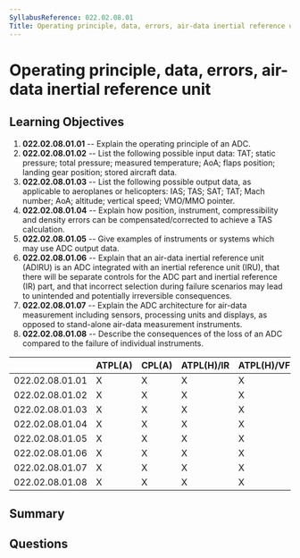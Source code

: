 ```yaml
---
SyllabusReference: 022.02.08.01
Title: Operating principle, data, errors, air-data inertial reference unit
---
```


# Operating principle, data, errors, air-data inertial reference unit

## Learning Objectives

1. **022.02.08.01.01** -- Explain the operating principle of an ADC.
2. **022.02.08.01.02** -- List the following possible input data: TAT; static
   pressure; total pressure; measured temperature; AoA; flaps position; landing
   gear position; stored aircraft data.
3. **022.02.08.01.03** -- List the following possible output data, as applicable
   to aeroplanes or helicopters: IAS; TAS; SAT; TAT; Mach number; AoA; altitude;
   vertical speed; VMO/MMO pointer.
4. **022.02.08.01.04** -- Explain how position, instrument, compressibility and
   density errors can be compensated/corrected to achieve a TAS calculation.
5. **022.02.08.01.05** -- Give examples of instruments or systems which may use
   ADC output data.
6. **022.02.08.01.06** -- Explain that an air-data inertial reference unit
   (ADIRU) is an ADC integrated with an inertial reference unit (IRU), that
   there will be separate controls for the ADC part and inertial reference (IR)
   part, and that incorrect selection during failure scenarios may lead to
   unintended and potentially irreversible consequences.
7. **022.02.08.01.07** -- Explain the ADC architecture for air-data measurement
   including sensors, processing units and displays, as opposed to stand-alone
   air-data measurement instruments.
8. **022.02.08.01.08** -- Describe the consequences of the loss of an ADC
   compared to the failure of individual instruments.

|                 | ATPL(A) | CPL(A) | ATPL(H)/IR | ATPL(H)/VFR | CPL(H) | IR  | CBIR(A) |
| --------------- | ------- | ------ | ---------- | ----------- | ------ | --- | ------- |
| 022.02.08.01.01 | X       | X      | X          | X           | X      | X   |         |
| 022.02.08.01.02 | X       | X      | X          | X           | X      | X   |         |
| 022.02.08.01.03 | X       | X      | X          | X           | X      | X   |         |
| 022.02.08.01.04 | X       | X      | X          | X           | X      | X   |         |
| 022.02.08.01.05 | X       | X      | X          | X           | X      | X   |         |
| 022.02.08.01.06 | X       | X      | X          | X           | X      | X   |         |
| 022.02.08.01.07 | X       | X      | X          | X           | X      | X   |         |
| 022.02.08.01.08 | X       | X      | X          | X           | X      | X   |         |

## Summary

## Questions
